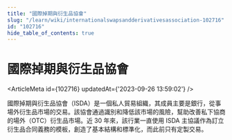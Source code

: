 ```yaml
---
title: "國際掉期與衍生品協會"
slug: "/learn/wiki/internationalswapsandderivativesassociation-102716"
id: "102716"
hide_table_of_contents: true
---
```



# 國際掉期與衍生品協會

<ArticleMeta id={102716} updatedAt={'2023-09-26 13:59:02'} />
<div className='border-solid border-b border-t-0 my-4 border-[var(--ifm-color-gray-300)]' />

國際掉期與衍生品協會（ISDA）是一個私人貿易組織，其成員主要是銀行，從事場外衍生品市場的交易。該協會通過識別和降低該市場的風險，幫助改善私下協商的場外（OTC）衍生品市場。近 30 年來，該行業一直使用 ISDA 主協議作為訂立衍生品合同義務的模板，創造了基本結構和標準化，而此前只有定製交易。
